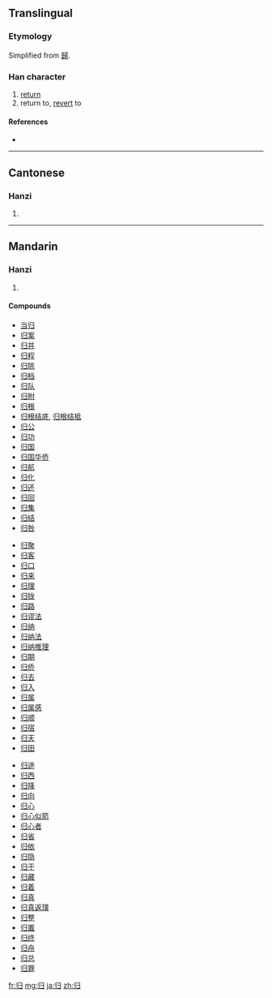 {{also|歸|帰}}
==Translingual==
{{ja-forms|[[帰]]|归|[[歸]]}}

===Etymology===
Simplified from [[歸]].

===Han character===
{{Han char|rn=58|rad=彐|as=02|sn=5|four=|canj=中中尸一 (LLSM)}}

# [[return]]
# return to, [[revert]] to

====References====
* {{Han ref|kx=0362.051|dkj=09909|dj=0680.140|hdz=20960.110|uh=5F52|ud=24402}}

----

==Cantonese==

===Hanzi===
{{yue-hanzi|jyut=|y=gwai1|tra=歸}}

# {{defn|Cantonese|sort=彐02}}

----

==Mandarin==

===Hanzi===
{{cmn-hanzi|tra=歸|pin=[[guī]] ([[gui1]])|wg=kuei<sup>1</sup>}}

# {{defn|Mandarin|sort=彐02}}

====Compounds====
{{top3}}
* [[当归]]
* [[归案]]
* [[归并]]
* [[归程]]
* [[归除]]
* [[归档]]
* [[归队]]
* [[归附]]
* [[归根]]
* [[归根结底]], [[归根结柢]]
* [[归公]]
* [[归功]]
* [[归国]]
* [[归国华侨]]
* [[归航]]
* [[归化]]
* [[归还]]
* [[归回]]
* [[归集]]
* [[归结]]
* [[归咎]]
{{mid3}}
* [[归聚]]
* [[归客]]
* [[归口]]
* [[归来]]
* [[归理]]
* [[归拢]]
* [[归路]]
* [[归谬法]]
* [[归纳]]
* [[归纳法]]
* [[归纳推理]]
* [[归期]]
* [[归侨]]
* [[归去]]
* [[归入]]
* [[归属]]
* [[归属感]]
* [[归顺]]
* [[归宿]]
* [[归天]]
* [[归田]]
{{mid3}}
* [[归途]]
* [[归西]]
* [[归降]]
* [[归向]]
* [[归心]]
* [[归心似箭]]
* [[归心者]]
* [[归省]]
* [[归依]]
* [[归隐]]
* [[归于]]
* [[归藏]]
* [[归着]]
* [[归真]]
* [[归真返璞]]
* [[归整]]
* [[归置]]
* [[归终]]
* [[归舟]]
* [[归总]]
* [[归罪]]
{{bottom3}}

[[fr:归]]
[[mg:归]]
[[ja:归]]
[[zh:归]]